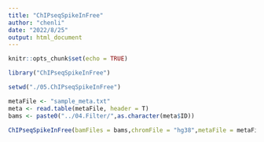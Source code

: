 ```yaml
---
title: "ChIPseqSpikeInFree"
author: "chenli"
date: "2022/8/25"
output: html_document
---
```


```r
knitr::opts_chunk$set(echo = TRUE)
```

```r
library("ChIPseqSpikeInFree")

```

```r
setwd("./05.ChIPseqSpikeInFree")
```



```r
metaFile <- "sample_meta.txt" 
meta <- read.table(metaFile, header = T)
bams <- paste0("../04.Filter/",as.character(meta$ID))

ChIPseqSpikeInFree(bamFiles = bams,chromFile = "hg38",metaFile = metaFile,prefix = "H3K27me3",cutoff_QC = 1,maxLastTurn=0.97,ncores = 6)


```


```r


```



















